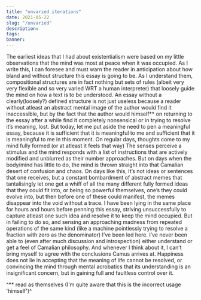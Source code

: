 ```yaml
---
title: "unvaried iterations"
date: 2021-05-22
slug: "/unvaried"
description:
tags:
banner:
---
```

The earliest ideas that I had about existentialism were based on my little observations that the mind was most at peace when it was occupied. As I write this, I can foresee and must warn the reader in anticipation about how bland and without structure this essay is going to be. As I understand them, compositional structures are in fact nothing but sets of rules (albeit very very flexible and so very varied WRT a human interpreter) that loosely guide the mind on how a text is to be understood. An essay without a clearly(loosely?) defined structure is not just useless because a reader without atleast an abstract mental image of the author would find it inaccessible, but by the fact that the author would himself** on returning to the essay after a while find it completely nonsensical or in trying to resolve it’s meaning, lost. But today, let me put aside the need to pen a meaningful essay, because it is sufficient that it is meaningful to me and sufficient that it is meaningful to me in this moment. On regular days, thoughts come to my mind fully formed (or at atleast it feels that way) The senses perceive a stimulus and the mind responds with a list of instructions that are actively modified and unblurred as their number approaches. But on days when the body/mind has little to do, the mind is thrown straight into that Camalian desert of confusion and chaos. On days like this, It’s not ideas or sentences that one receives, but a constant bombardment of abstract memes that tantalisingly let one get a whiff of all the many different fully formed ideas that they could fit into, or being so powerful themselves, one’s they could evolve into, but then before one of these could manifest, the memes disappear into the void without a trace. I have been lying in the same place for hours and hours before penning this essay, striving unsuccessfully to capture atleast one such idea and resolve it to keep the mind occupied. But in failing to do so, and sensing an approaching madness from repeated operations of the same kind (like a machine pointlessly trying to resolve a fraction with zero as the denominator) I’ve been led here. I’ve never been able to (even after much discussion and introspection) either understand or get a feel of Camalian philosophy. And whenever I think about it, I can’t bring myself to agree with the conclusions Camus arrives at. Happiness does not lie in accepting that the meaning of life cannot be resolved, or convincing the mind through mental acrobatics that its understanding is an insignificant concern, but in gaining full and faultless control over it. 

^** read as themselves (I'm quite aware that this is the incorrect usage 'himself')^